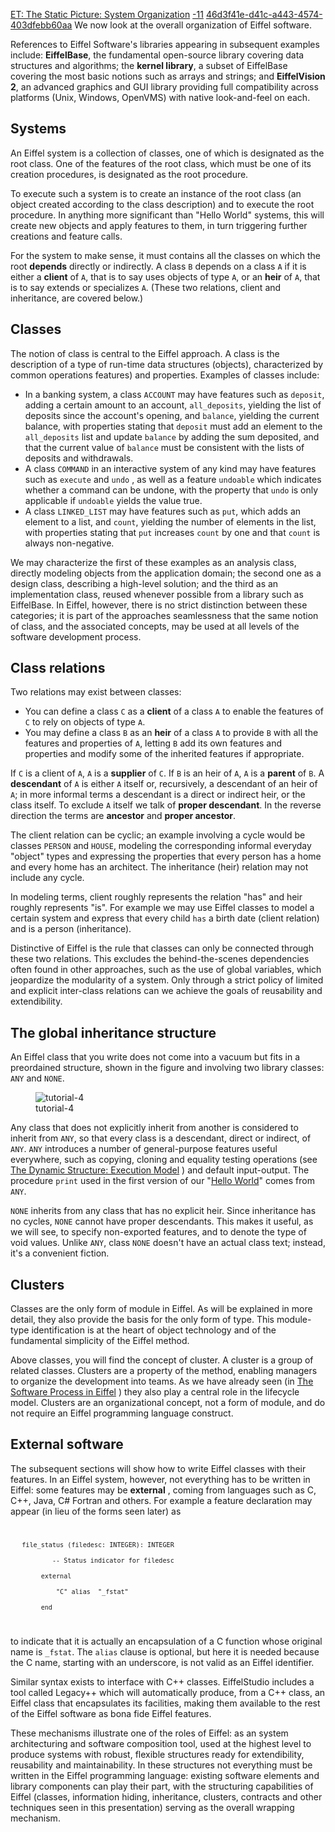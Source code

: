 [[Property:title|ET: The Static Picture: System Organization]]
[[Property:weight|-11]]
[[Property:uuid|46d3f41e-d41c-a443-4574-403dfebb60aa]]
We now look at the overall organization of Eiffel software. 

References to Eiffel Software's libraries appearing in subsequent examples include: '''EiffelBase''', the fundamental open-source library covering data structures and algorithms; the '''kernel library''', a subset of EiffelBase covering the most basic notions such as arrays and strings; and '''EiffelVision 2''', an advanced graphics and GUI library providing full compatibility across platforms (Unix, Windows, OpenVMS) with native look-and-feel on each. 

==Systems==

An Eiffel system is a collection of classes, one of which is designated as the root class. One of the features of the root class, which must be one of its creation procedures, is designated as the root procedure. 

To execute such a system is to create an instance of the root class (an object created according to the class description) and to execute the root procedure. In anything more significant than "Hello World" systems, this will create new objects and apply features to them, in turn triggering further creations and feature calls. 

For the system to make sense, it must contains all the classes on which the root '''depends''' directly or indirectly. A class <code>B</code> depends on a class <code>A</code> if it is either a '''client''' of <code>A</code>, that is to say uses objects of type <code>A</code>, or an '''heir''' of <code>A</code>, that is to say extends or specializes <code>A</code>. (These two relations, client and inheritance, are covered below.) 

==Classes==

The notion of class is central to the Eiffel approach. A class is the description of a type of run-time data structures (objects), characterized by common operations features) and properties. Examples of classes include: 
* In a banking system, a class <code>ACCOUNT</code> may have features such as <code>deposit</code>, adding a certain amount to an account, <code>all_deposits</code>, yielding the list of deposits since the account's opening, and <code>balance</code>, yielding the current balance, with properties stating that <code>deposit</code> must add an element to the <code>all_deposits</code> list and update <code>balance</code> by adding the sum deposited, and that the current value of <code>balance</code> must be consistent with the lists of deposits and withdrawals. 
*  A class <code>COMMAND</code> in an interactive system of any kind may have features such as <code>execute</code> and <code>undo</code> , as well as a feature <code>undoable</code> which indicates whether a command can be undone, with the property that <code>undo</code> is only applicable if <code>undoable</code> yields the value true. 
*  A class <code>LINKED_LIST</code> may have features such as <code>put</code>, which adds an element to a list, and <code>count</code>, yielding the number of elements in the list, with properties stating that <code>put</code> increases <code>count</code> by one and that <code>count</code> is always non-negative. 

We may characterize the first of these examples as an analysis class, directly modeling objects from the application domain; the second one as a design class, describing a high-level solution; and the third as an implementation class, reused whenever possible from a library such as EiffelBase. In Eiffel, however, there is no strict distinction between these categories; it is part of the approaches seamlessness that the same notion of class, and the associated concepts, may be used at all levels of the software development process. 

==Class relations==

Two relations may exist between classes:
*  You can define a class <code>C</code> as a '''client''' of a class <code>A</code> to enable the features of <code>C</code> to rely on objects of type <code>A</code>. 
*  You may define a class <code>B</code> as an '''heir''' of a class <code>A</code> to provide <code>B</code> with all the features and properties of <code>A</code>, letting <code>B</code> add its own features and properties and modify some of the inherited features if appropriate. 

If <code>C</code> is a client of <code>A</code>, <code>A</code> is a '''supplier''' of <code>C</code>. If <code>B</code> is an heir of <code>A</code>, <code>A</code> is a '''parent''' of <code>B</code>. A '''descendant''' of <code>A</code> is either <code>A</code> itself or, recursively, a descendant of an heir of <code>A</code>; in more informal terms a descendant is a direct or indirect heir, or the class itself. To exclude <code>A</code> itself we talk of '''proper descendant'''. In the reverse direction the terms are '''ancestor''' and '''proper ancestor'''. 

The client relation can be cyclic; an example involving a cycle would be classes <code>PERSON</code> and <code>HOUSE</code>, modeling the corresponding informal everyday "object" types and expressing the properties that every person has a home and every home has an architect. The inheritance (heir) relation may not include any cycle. 

In modeling terms, client roughly represents the relation "has" and heir roughly represents "is". For example we may use Eiffel classes to model a certain system and express that every child <code>has</code> a birth date (client relation) and is a person (inheritance). 

Distinctive of Eiffel is the rule that classes can only be connected through these two relations. This excludes the behind-the-scenes dependencies often found in other approaches, such as the use of global variables, which jeopardize the modularity of a system. Only through a strict policy of limited and explicit inter-class relations can we achieve the goals of reusability and extendibility. 

==The global inheritance structure==

An Eiffel class that you write does not come into a vacuum but fits in a preordained structure, shown in the figure and involving two library classes: <code>ANY</code> and <code>NONE</code>. 


[[Image:tutorial-4]]  


Any class that does not explicitly inherit from another is considered to inherit from <code>ANY</code>, so that every class is a descendant, direct or indirect, of <code>ANY</code>. <code>ANY</code> introduces a number of general-purpose features useful everywhere, such as copying, cloning and equality testing operations (see [[ET: The Dynamic Structure: Execution Model|The Dynamic Structure: Execution Model]] ) and default input-output. The procedure <code>print</code> used in the first version of our "[[ET: Hello World|Hello World]]" comes from <code>ANY</code>. 

<code>NONE</code> inherits from any class that has no explicit heir. Since inheritance has no cycles, <code>NONE</code> cannot have proper descendants. This makes it useful, as we will see, to specify non-exported features, and to denote the type of void values. Unlike <code>ANY</code>, class <code>NONE</code> doesn't have an actual class text; instead, it's a convenient fiction. 

==Clusters==

Classes are the only form of module in Eiffel. As will be explained in more detail, they also provide the basis for the only form of type. This module-type identification is at the heart of object technology and of the fundamental simplicity of the Eiffel method. 

Above classes, you will find the concept of cluster. A cluster is a group of related classes. Clusters are a property of the method, enabling managers to organize the development into teams. As we have already seen (in [[ET: The Software Process in Eiffel|The Software Process in Eiffel]] ) they also play a central role in the lifecycle model. Clusters are an organizational concept, not a form of module, and do not require an Eiffel programming language construct. 

==External software==

The subsequent sections will show how to write Eiffel classes with their features. In an Eiffel system, however, not everything has to be written in Eiffel: some features may be '''external''' , coming from languages such as C, C++, Java, C# Fortran and others. For example a feature declaration may appear (in lieu of the forms seen later) as 
<code>
    file_status (filedesc: INTEGER): INTEGER
            -- Status indicator for filedesc
         external
             "C" alias  "_fstat"
         end
</code>

to indicate that it is actually an encapsulation of a C function whose original name is <code>_fstat</code>. The <code>alias</code> clause is optional, but here it is needed because the C name, starting with an underscore, is not valid as an Eiffel identifier. 

Similar syntax exists to interface with C++ classes. EiffelStudio includes a tool called Legacy++ which will automatically produce, from a C++ class, an Eiffel class that encapsulates its facilities, making them available to the rest of the Eiffel software as bona fide Eiffel features. 

These mechanisms illustrate one of the roles of Eiffel: as an system architecturing and software composition tool, used at the highest level to produce systems with robust, flexible structures ready for extendibility, reusability and maintainability. In these structures not everything must be written in the Eiffel programming language: existing software elements and library components can play their part, with the structuring capabilities of Eiffel (classes, information hiding, inheritance, clusters, contracts and other techniques seen in this presentation) serving as the overall wrapping mechanism. 




